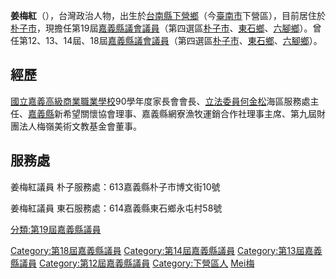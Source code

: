 {{Infobox officeholder
| 姓名 = 姜梅紅
| 圖像 = 
| 圖像大小 = 
| office1        = [[File:Emblem_of_Chiayi_County.svg|28px]][[嘉義縣議會|嘉義縣議會]]第12-14、18-19屆議員
| term_start1   = 2014年12月25日
| term_end1     = 
| constituency1 = 嘉義縣第四選舉區<br>（[[朴子市|朴子市]]、[[東石鄉_(台灣)|東石鄉]]、[[六腳鄉|六腳鄉]]）
| 出生日期 = {{Birth_date_and_age|1951|5|20}}
| birth_place  = {{ROC}}[[台南縣|台南縣]][[下營區|下營鄉]]
| 國籍 = {{ROC}}
| 籍貫 = 
| 居住地 = 
| party ={{民主進步黨|25px}}
| 母校 = 嘉南家商
}}
'''姜梅紅'''（{{bd|1951年|5月20日||catIdx=J姜}}），台灣政治人物，出生於[[台南縣|台南縣]][[下營區|下營鄉]]（今[[臺南市|臺南市]]下營區），目前居住於[[嘉義縣|朴子市]]，現擔任第19屆[[嘉義縣議會|嘉義縣議會]][[議員|議員]]（第四選區[[朴子市|朴子市]]、[[東石鄉_(台灣)|東石鄉]]、[[六腳鄉|六腳鄉]]）。曾任第12、13、14屆、18屆[[嘉義縣議會|嘉義縣議會]][[議員|議員]]（第四選區[[朴子市|朴子市]]、[[東石鄉_(台灣)|東石鄉]]、[[六腳鄉|六腳鄉]]）。

==經歷==
[[國立嘉義高級商業職業學校|國立嘉義高級商業職業學校]]90學年度家長會會長、[[立法委員|立法委員]][[何金松|何金松]]海區服務處主任、[[嘉義縣|嘉義縣]]新希望關懷協會理事、嘉義縣網寮漁牧運銷合作社理事主席、第九屆財團法人梅嶺美術文教基金會董事。

==服務處==
姜梅紅議員 朴子服務處：613嘉義縣朴子市博文街10號

姜梅紅議員 東石服務處：614嘉義縣東石鄉永屯村58號



{{DEFAULTSORT:Jiang姜}}
[[分類:第19屆嘉義縣議員|分類:第19屆嘉義縣議員]]
[[Category:第18屆嘉義縣議員|Category:第18屆嘉義縣議員]]
[[Category:第14屆嘉義縣議員|Category:第14屆嘉義縣議員]]
[[Category:第13屆嘉義縣議員|Category:第13屆嘉義縣議員]]
[[Category:第12屆嘉義縣議員|Category:第12屆嘉義縣議員]]
[[Category:下營區人|Category:下營區人]]
[[Category:姜姓|Mei梅]]